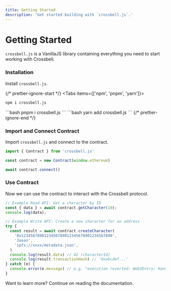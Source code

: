 ```yaml
---
title: Getting Started
description: 'Get started building with `crossbell.js`.'
---
```


# Getting Started

`crossbell.js` is a VanillaJS library containing everything you need to start working with Crossbell.


<Steps>

### Installation

Install `crossbell.js`.

{/* prettier-ignore-start */}
<Tabs items={['npm', 'pnpm', 'yarn']}>
  <Tab>
```bash
npm i crossbell.js
```
  </Tab>
  <Tab>
```bash
pnpm i crossbell.js
```
  </Tab>
  <Tab>
```bash
yarn add crossbell.js
```
  </Tab>
</Tabs>
{/* prettier-ignore-end */}

### Import and Connect Contract

Import `crossbell.js` and connect to the contract.

```ts
import { Contract } from 'crossbell.js'

const contract = new Contract(window.ethereum)

await contract.connect()
```

### Use Contract

Now we can use the contract to interact with the Crossbell protocol.

```ts {2}
// Example Read API: Get a character by ID
const { data } = await contract.getCharacter(10);
console.log(data);
```

```ts {3}
// Example Write API: Create a new character for an address
try {
  const result = await contract.createCharacter(
    '0x1234567890123456789012345678901234567890',
    'Jason',
    'ipfs://xxxx/metadata.json',
  )
  console.log(result.data) // 42 (characterId)
  console.log(result.transactionHash) // '0xabcdef...'
} catch (e) {
  console.error(e.message) // e.g. "execution reverted: Web3Entry: HandleExists"
}
```
</Steps>

Want to learn more? Continue on reading the documentation.
